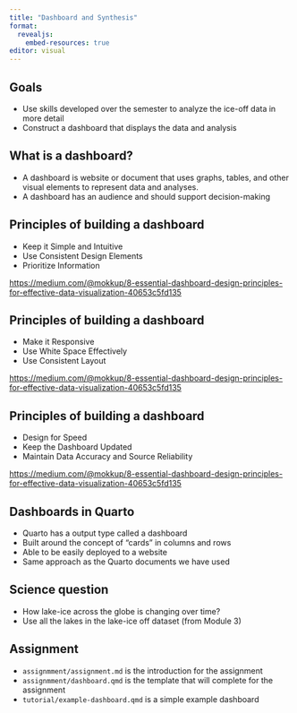 ```yaml
---
title: "Dashboard and Synthesis"
format: 
  revealjs:
    embed-resources: true
editor: visual
---
```


## Goals

- Use skills developed over the semester to analyze the ice-off data in more detail
- Construct a dashboard that displays the data and analysis


## What is a dashboard?

- A dashboard is website or document that uses graphs, tables, and other visual elements to represent data and analyses.  
- A dashboard has an audience and should support decision-making


## Principles of building a dashboard

- Keep it Simple and Intuitive
- Use Consistent Design Elements
- Prioritize Information

::: aside
<https://medium.com/@mokkup/8-essential-dashboard-design-principles-for-effective-data-visualization-40653c5fd135>
:::


## Principles of building a dashboard

- Make it Responsive
- Use White Space Effectively
- Use Consistent Layout

::: aside
<https://medium.com/@mokkup/8-essential-dashboard-design-principles-for-effective-data-visualization-40653c5fd135>
:::


## Principles of building a dashboard

- Design for Speed
- Keep the Dashboard Updated
- Maintain Data Accuracy and Source Reliability

::: aside
<https://medium.com/@mokkup/8-essential-dashboard-design-principles-for-effective-data-visualization-40653c5fd135>
:::

## Dashboards in Quarto

- Quarto has a output type called a dashboard
- Built around the concept of "cards" in columns and rows
- Able to be easily deployed to a website
- Same approach as the Quarto documents we have used

## Science question

- How lake-ice across the globe is changing over time?
- Use all the lakes in the lake-ice off dataset (from Module 3)

## Assignment

- `assignmment/assignment.md` is the introduction for the assignment
- `assignmment/dashboard.qmd` is the template that will complete for the assignment
- `tutorial/example-dashboard.qmd` is a simple example dashboard